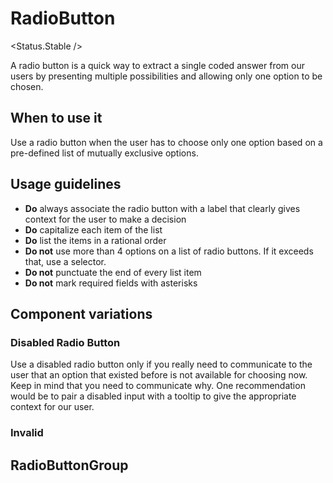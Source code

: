 
<Meta of={Stories} />


# RadioButton

<Status.Stable />

A radio button is a quick way to extract a single coded answer from our users by presenting multiple
possibilities and allowing only one option to be chosen.

<Story of={Stories.Base} />
<Props />

## When to use it

Use a radio button when the user has to choose only one option based on a pre-defined list of mutually
exclusive options.

## Usage guidelines

- **Do** always associate the radio button with a label that clearly gives context for the user to make a decision
- **Do** capitalize each item of the list
- **Do** list the items in a rational order
- **Do not** use more than 4 options on a list of radio buttons. If it exceeds that, use a selector.
- **Do not** punctuate the end of every list item
- **Do not** mark required fields with asterisks

## Component variations

### Disabled Radio Button

Use a disabled radio button only if you really need to communicate to the user that an option that existed
before is not available for choosing now. Keep in mind that you need to communicate why. One recommendation
would be to pair a disabled input with a tooltip to give the appropriate context for our user.

<Story of={Stories.Disabled} />

### Invalid

<Story of={Stories.Invalid} />

## RadioButtonGroup

<Story id="forms-radiobutton-radiobuttongroup--base" />
<Props of={RadioButtonGroup} />

